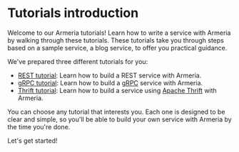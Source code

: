 # Tutorials introduction

Welcome to our Armeria tutorials!
Learn how to write a service with Armeria by walking through these tutorials.
These tutorials take you through steps based on a sample service, a blog service, to offer you practical guidance.

We've prepared three different tutorials for you:

- [REST tutorial](/docs/tutorials/rest): Learn how to build a REST service with Armeria.
- [gRPC tutorial](/docs/tutorials/grpc): Learn how to build a [gRPC](https://grpc.io/) service with Armeria.
- [Thrift tutorial](/docs/tutorials/thrift): Learn how to build a service using [Apache Thrift](https://thrift.apache.org/) with Armeria.

You can choose any tutorial that interests you.
Each one is designed to be clear and simple, so you'll be able to build your own service with Armeria by the time you're done.

Let's get started!